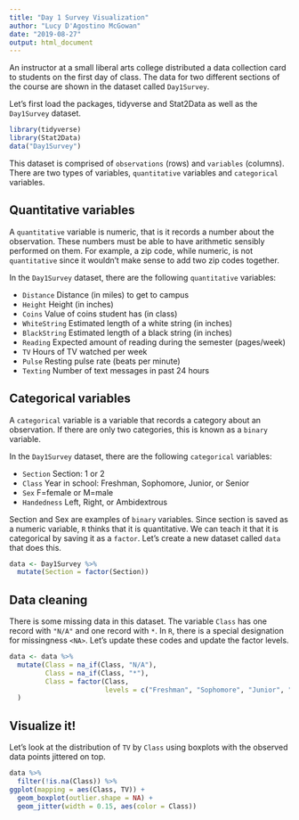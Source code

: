 ```yaml
---
title: "Day 1 Survey Visualization"
author: "Lucy D'Agostino McGowan"
date: "2019-08-27"
output: html_document
---
```


An instructor at a small liberal arts college distributed a data collection card to students on the first day of class. The data for two different sections of the course are shown in the dataset called `Day1Survey`.

Let's first load the packages, tidyverse and Stat2Data as well as the `Day1Survey` dataset.

```r
library(tidyverse)
library(Stat2Data)
data("Day1Survey")
```

This dataset is comprised of `observations` (rows) and `variables` (columns). There are two types of variables, `quantitative` variables and `categorical` variables.

## Quantitative variables

A `quantitative` variable is numeric, that is it records a number about the observation. These numbers must be able to have arithmetic sensibly performed on them. For example, a zip code, while numeric, is not `quantitative` since it wouldn't make sense to add two zip codes together. 

In the `Day1Survey` dataset, there are the following `quantitative` variables:

* `Distance` Distance (in miles) to get to campus
* `Height` Height (in inches)
* `Coins`	Value of coins student has (in class)
* `WhiteString`	Estimated length of a white string (in inches)
* `BlackString`	Estimated length of a black string (in inches)
* `Reading`	Expected amount of reading during the semester (pages/week)
* `TV`	Hours of TV watched per week
* `Pulse`	Resting pulse rate (beats per minute)
* `Texting`	Number of text messages in past 24 hours

## Categorical variables

A `categorical` variable is a variable that records a category about an observation. If there are only two categories, this is known as a `binary` variable.

In the `Day1Survey` dataset, there are the following `categorical` variables:

* `Section`	Section: 1 or 2
* `Class`	Year in school: Freshman, Sophomore, Junior, or Senior
* `Sex`	F=female or M=male
* `Handedness`	Left, Right, or Ambidextrous

Section and Sex are examples of `binary` variables. Since section is saved as a numeric variable, `R` thinks that it is quantitative. We can teach it that it is categorical by saving it as a `factor`. Let's create a new dataset called `data` that does this.

```r
data <- Day1Survey %>%
  mutate(Section = factor(Section))
```

## Data cleaning

There is some missing data in this dataset. The variable `Class` has one record with `"N/A"` and one record with `*`. In `R`, there is a special designation for missingness `<NA>`. Let's update these codes and update the factor levels.

```r
data <- data %>%
  mutate(Class = na_if(Class, "N/A"),
         Class = na_if(Class, "*"),
         Class = factor(Class,
                        levels = c("Freshman", "Sophomore", "Junior", "Senior")) 
  )
```


## Visualize it!

Let's look at the distribution of `TV` by `Class` using boxplots with the observed data points jittered on top. 

```r
data %>%
  filter(!is.na(Class)) %>%
ggplot(mapping = aes(Class, TV)) + 
  geom_boxplot(outlier.shape = NA) + 
  geom_jitter(width = 0.15, aes(color = Class))
```


